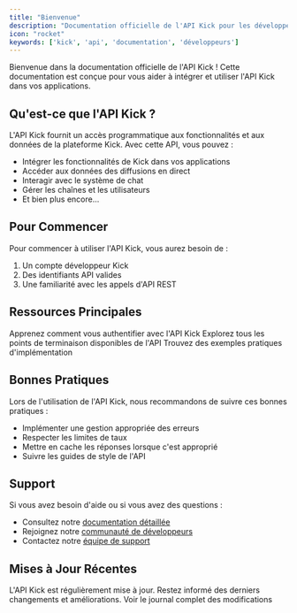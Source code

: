 ```yaml
---
title: "Bienvenue"
description: "Documentation officielle de l'API Kick pour les développeurs"
icon: "rocket"
keywords: ['kick', 'api', 'documentation', 'développeurs']
---
```


Bienvenue dans la documentation officielle de l'API Kick ! Cette documentation est conçue pour vous aider à intégrer et utiliser l'API Kick dans vos applications.

## Qu'est-ce que l'API Kick ?

L'API Kick fournit un accès programmatique aux fonctionnalités et aux données de la plateforme Kick. Avec cette API, vous pouvez :

- Intégrer les fonctionnalités de Kick dans vos applications
- Accéder aux données des diffusions en direct
- Interagir avec le système de chat
- Gérer les chaînes et les utilisateurs
- Et bien plus encore...

## Pour Commencer

Pour commencer à utiliser l'API Kick, vous aurez besoin de :

1. Un compte développeur Kick
2. Des identifiants API valides
3. Une familiarité avec les appels d'API REST

## Ressources Principales

<Card title="Authentification" icon="key" href="/fr/authentication">
  Apprenez comment vous authentifier avec l'API Kick
</Card>

<Card title="Points de Terminaison" icon="plug" href="/fr/endpoints">
  Explorez tous les points de terminaison disponibles de l'API
</Card>

<Card title="Exemples" icon="code" href="/fr/examples">
  Trouvez des exemples pratiques d'implémentation
</Card>

## Bonnes Pratiques

Lors de l'utilisation de l'API Kick, nous recommandons de suivre ces bonnes pratiques :

- Implémenter une gestion appropriée des erreurs
- Respecter les limites de taux
- Mettre en cache les réponses lorsque c'est approprié
- Suivre les guides de style de l'API

## Support

Si vous avez besoin d'aide ou si vous avez des questions :

- Consultez notre [documentation détaillée](/fr)
- Rejoignez notre [communauté de développeurs](https://community.kick.com)
- Contactez notre [équipe de support](mailto:devsupport@kick.com)

## Mises à Jour Récentes

<Note>
  L'API Kick est régulièrement mise à jour. Restez informé des derniers changements et améliorations.
</Note>

<Card title="Dernières Mises à Jour" icon="update" href="/fr/changelog">
  Voir le journal complet des modifications
</Card> 